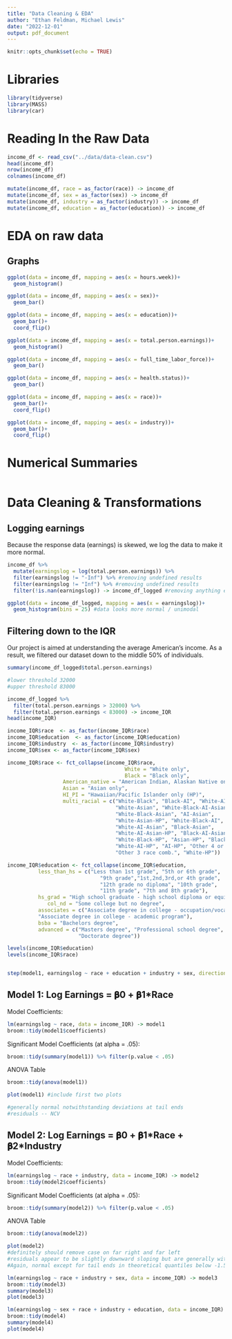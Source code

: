 ```yaml
---
title: "Data Cleaning & EDA"
author: "Ethan Feldman, Michael Lewis"
date: "2022-12-01"
output: pdf_document
---
```


```r
knitr::opts_chunk$set(echo = TRUE)
```

# Libraries

```r
library(tidyverse)
library(MASS)
library(car)
```

# Reading In the Raw Data

```r
income_df <- read_csv("../data/data-clean.csv")
head(income_df)
nrow(income_df)
colnames(income_df)

mutate(income_df, race = as_factor(race)) -> income_df
mutate(income_df, sex = as_factor(sex)) -> income_df
mutate(income_df, industry = as_factor(industry)) -> income_df
mutate(income_df, education = as_factor(education)) -> income_df
```

# EDA on raw data

## Graphs

```r
ggplot(data = income_df, mapping = aes(x = hours.week))+
  geom_histogram()

ggplot(data = income_df, mapping = aes(x = sex))+
  geom_bar()

ggplot(data = income_df, mapping = aes(x = education))+
  geom_bar()+
  coord_flip()

ggplot(data = income_df, mapping = aes(x = total.person.earnings))+
  geom_histogram()

ggplot(data = income_df, mapping = aes(x = full_time_labor_force))+
  geom_bar()

ggplot(data = income_df, mapping = aes(x = health.status))+
  geom_bar()

ggplot(data = income_df, mapping = aes(x = race))+
  geom_bar()+
  coord_flip()

ggplot(data = income_df, mapping = aes(x = industry))+
  geom_bar()+
  coord_flip()
```

# Numerical Summaries

```r

```

# Data Cleaning & Transformations

## Logging earnings

Because the response data (earnings) is skewed, we log the data to make it more normal.

```r
income_df %>% 
  mutate(earningslog = log(total.person.earnings)) %>%
  filter(earningslog != "-Inf") %>% #removing undefined results
  filter(earningslog != "Inf") %>% #removing undefined results
  filter(!is.nan(earningslog)) -> income_df_logged #removing anything else 

ggplot(data = income_df_logged, mapping = aes(x = earningslog))+
  geom_histogram(bins = 25) #data looks more normal / unimodal 

```

## Filtering down to the IQR

Our project is aimed at understanding the average American's income. As a result, we filtered our dataset down to the middle 50% of individuals.

```r
summary(income_df_logged$total.person.earnings)

#lower threshold 32000
#upper threshold 83000

income_df_logged %>% 
  filter(total.person.earnings > 32000) %>%
  filter(total.person.earnings < 83000) -> income_IQR
head(income_IQR)

income_IQR$race  <- as_factor(income_IQR$race)
income_IQR$education  <- as_factor(income_IQR$education)
income_IQR$industry  <- as_factor(income_IQR$industry)
income_IQR$sex <- as_factor(income_IQR$sex)

income_IQR$race <- fct_collapse(income_IQR$race,
                                      White = "White only",
                                      Black = "Black only",
                  American_native = "American Indian, Alaskan Native only (AI)",
                  Asian = "Asian only",
                  HI_PI = "Hawaiian/Pacific Islander only (HP)",
                  multi_racial = c("White-Black", "Black-AI", "White-AI",
                                   "White-Asian", "White-Black-AI-Asian",
                                   "White-Black-Asian", "AI-Asian",
                                   "White-Asian-HP", "White-Black-AI", 
                                   "White-AI-Asian", "Black-Asian", 
                                   "White-AI-Asian-HP", "Black-AI-Asian",
                                   "White-Black-HP", "Asian-HP", "Black-HP",
                                   "White-AI-HP", "AI-HP", "Other 4 or 5 race comb.",
                                   "Other 3 race comb.", "White-HP"))

income_IQR$education <- fct_collapse(income_IQR$education,
          less_than_hs = c("Less than 1st grade", "5th or 6th grade",
                              "9th grade","1st,2nd,3rd,or 4th grade",
                              "12th grade no diploma", "10th grade",
                              "11th grade", "7th and 8th grade"),
          hs_grad = "High school graduate - high school diploma or equivalent", 
             col_nd = "Some college but no degree",
          associates = c("Associate degree in college - occupation/vocation program",
          "Associate degree in college - academic program"),
          bsba = "Bachelors degree",
          advanced = c("Masters degree", "Professional school degree",
                       "Doctorate degree"))

levels(income_IQR$education)
levels(income_IQR$race)



```


```r
step(model1, earningslog ~ race + education + industry + sex, direction = "both")
```


## Model 1: Log Earnings = 𝛃0 + 𝛃1\*Race

Model Coefficients:

```r
lm(earningslog ~ race, data = income_IQR) -> model1
broom::tidy(model1$coefficients) 
```

Significant Model Coefficients (at alpha = .05):

```r
broom::tidy(summary(model1)) %>% filter(p.value < .05)
```

ANOVA Table

```r
broom::tidy(anova(model1))
```

```r
plot(model1) #include first two plots

#generally normal notwithstanding deviations at tail ends
#residuals -- NCV
```

## Model 2: Log Earnings = 𝛃0 + 𝛃1\*Race + 𝛃2\*Industry

Model Coefficients:

```r
lm(earningslog ~ race + industry, data = income_IQR) -> model2
broom::tidy(model2$coefficients) 
```

Significant Model Coefficients (at alpha = .05):

```r
broom::tidy(summary(model2)) %>% filter(p.value < .05)
```

ANOVA Table

```r
broom::tidy(anova(model2))
```

```r
plot(model2)
#definitely should remove case on far right and far left
#residuals appear to be slightly downward sloping but are generally within -.6 and .6. Variance is relatively constant. 
#Again, normal except for tail ends in theoretical quantiles below -1.5 and 1.5
```

```r
lm(earningslog ~ race + industry + sex, data = income_IQR) -> model3
broom::tidy(model3)
summary(model3)
plot(model3)
```
```r
lm(earningslog ~ sex + race + industry + education, data = income_IQR) -> model4
broom::tidy(model4)
summary(model4)
plot(model4)
```

